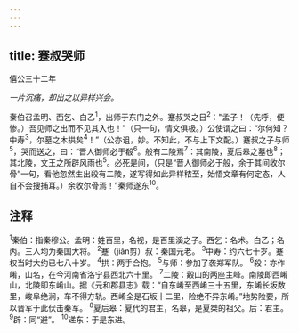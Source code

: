 ```yaml
---
---
---
```

title: 蹇叔哭师
---



僖公三十二年

*一片沉痛，却出之以异样兴会。*

秦伯召孟明、西乞、白乙<sup>1</sup>，出师于东门之外。蹇叔哭之日<sup>2</sup>："孟子！（先呼，便惨。）吾见师之出而不见其入也！”（只一句，情文俱极。）公使谓之曰：“尔何知？中寿<sup>3</sup>，尔墓之木拱矣<sup>4</sup>！”（公亦诅，妙。不知此，不与上下文配。）蹇叔之子与师<sup>5</sup>，哭而送之，曰：“晋人御师必于殽<sup>6</sup>。般有二陵焉<sup>7</sup>：其南陵，夏后皋之墓也<sup>8</sup>；其北陵，文王之所辟风雨也<sup>5</sup>。必死是间，（只是“晋人御师必于般，余于其间收尔骨”一句，看他忽然生出殺有二陵，遂写得如此异样秾至，始悟文章有何定态，人自不会搜捕耳。）余收尔骨焉！”秦师遂东<sup>10</sup>。

## 注释

<sup>1</sup>秦伯：指秦穆公。孟明：姓百里，名视，是百里溪之子。西乞：名术。白乙；名丙。三人均为秦国大将。
<sup>2</sup>蹇（jiǎn剪）叔：秦国元老。
<sup>3</sup>中寿：约六七十岁。蹇权当时大约已七八十岁。
<sup>4</sup>拱：两手合抱。
<sup>5</sup>与师：参加了袭郑军队。
<sup>6</sup>殺：亦作崤，山名，在今河南省洛宁县西北六十里。
<sup>7</sup>二陵：觳山的两座主峰。南陵即西崤山，北陵即东崤山。据《元和郡县志》载：“自东崤至西崤三十五里，东崤长坂数里，峻阜绝涧，车不得方轨。西崤全是石坂十二里，险绝不异东崤。”地势险要，所以晋军于此伏击秦军。
<sup>8</sup>夏后皋：夏代的君主，名皋，是夏桀的祖父。后：君主。
<sup>9</sup>辟：同“避”。
<sup>10</sup>递东：于是东进。